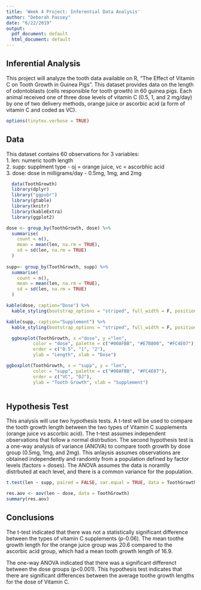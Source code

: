 ---
title: 'Week 4 Project: Inferential Data Analysis'
author: "Deborah Passey"
date: "6/22/2019"
output:
  pdf_document: default
  html_document: default
---

##  Inferential Analysis

This project will analyze the tooth data available on R, "The Effect of Vitamin C on Tooth Growth in Guinea Pigs". This dataset provides data on the length of odontoblasts (cells responsible for tooth growth) in 60 guinea pigs. Each animal received one of three dose levels of vitamin C (0.5, 1, and 2 mg/day) by one of two delivery methods, orange juice or ascorbic acid (a form of vitamin C and coded as VC).  


```{r, include=FALSE}
options(tinytex.verbose = TRUE)
```  


## Data  
This dataset contains 60 observations for 3 variables:    
  1. len: numeric tooth length  
  2. supp: supplment type - oj = orange juice, vc = ascorbhic acid  
  3. dose: dose in milligrams/day - 0.5mg, 1mg, and 2mg  
       
    
```{r data, include=FALSE}
  data(ToothGrowth)
  library(dplyr)
  library("ggpubr")
  library(gtable)
  library(knitr)
  library(kableExtra)
  library(ggplot2)
```    

```{r ToothGrowth Summary, include=FALSE}
  
dose <- group_by(ToothGrowth, dose) %>%
  summarise(
    count = n(),
    mean = mean(len, na.rm = TRUE),
    sd = sd(len, na.rm = TRUE)
  )
  
supp<- group_by(ToothGrowth, supp) %>%
  summarise(
    count = n(),
    mean = mean(len, na.rm = TRUE),
    sd = sd(len, na.rm = TRUE)
  )
```  

``` {r table1, echo=FALSE, results='asis'}

kable(dose, caption="Dose") %>%
  kable_styling(bootstrap_options = "striped", full_width = F, position = "left")
```  

``` {r table2, echo=FALSE, results='asis'}

kable(supp, caption="Supplement") %>%
  kable_styling(bootstrap_options = "striped", full_width = F, position = "left")

```  


```{r, bloxplot1, fig.height=3, fig.width=3}
  ggboxplot(ToothGrowth, x ="dose", y ="len", 
          color = "dose", palette = c("#00AFBB", "#E7B800", "#FC4E07"),
          order = c("0.5", "1", "2"),
          ylab = "Length", xlab = "Dose")
```

```{r, bloxplot2, fig.height=3, fig.width=3}
ggboxplot(ToothGrowth, x = "supp", y = "len", 
          color = "supp", palette = c("#00AFBB", "#FC4E07"),
          order = c("VC", "OJ"),
          ylab = "Tooth Growth", xlab = "Supplement")
  
```  


## Hypothesis Test   
      
This analysis will use two hypothesis tests. A t-test will be used to compare the tooth growth length between the two types of Vitamin C supplements (orange juice vs ascorbic acid). The t-test assumes independent observations that follow a normal distrbution. The second hypothesis test is a one-way analysis of variance (ANOVA) to compare tooth growth by dose group (0.5mg, 1mg, and 2mg). This anlaysis assumes observations are obtained independently and randomly from a population defined by factor levels (factors = doses). The ANOVA assumes the data is noramlly distrbuted at each level, and there is a common variance for the population.    
      
```{r Hypothesis Testing}
t.test(len ~ supp, paired = FALSE, var.equal = TRUE, data = ToothGrowth)

res.aov <- aov(len ~ dose, data = ToothGrowth)
summary(res.aov)

```    


## Conclusions  
The t-test indicated that there was not a statistically significant difference between the types of vitamin C supplements (p-0.06). The mean toothe growth length for the orange juice group was 20.6 compared to the ascorbic acid group, which had a mean tooth growth length of 16.9.   

The one-way ANOVA indicated that there was a significant differenct between the dose groups (p<0.001). This hypothesis test indicates that there are significant differences between the average toothe growth lengths for the dose of Vitamin C.   




